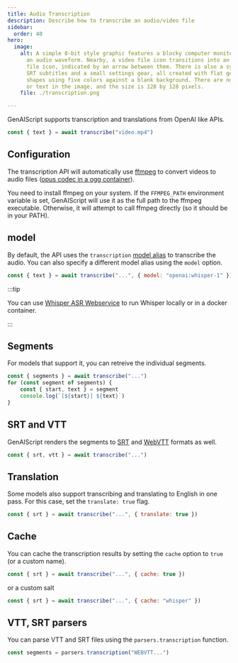 ```yaml
---
title: Audio Transcription
description: Describe how to transcribe an audio/video file
sidebar:
  order: 40
hero:
  image:
    alt: A simple 8-bit style graphic features a blocky computer monitor displaying
      an audio waveform. Nearby, a video file icon transitions into an audio
      file icon, indicated by an arrow between them. There is also a symbol for
      SRT subtitles and a small settings gear, all created with flat geometric
      shapes using five colors against a blank background. There are no people
      or text in the image, and the size is 128 by 128 pixels.
    file: ./transcription.png

---
```


GenAIScript supports transcription and translations from OpenAI like APIs.

```js "transcribe"
const { text } = await transcribe("video.mp4")
```

## Configuration

The transcription API will automatically use [ffmpeg](https://ffmpeg.org/)
to convert videos to audio files ([opus codec in a ogg container](https://community.openai.com/t/whisper-api-increase-file-limit-25-mb/566754)).

You need to install ffmpeg on your system. If the `FFMPEG_PATH` environment variable is set,
GenAIScript will use it as the full path to the ffmpeg executable.
Otherwise, it will attempt to call ffmpeg directly
(so it should be in your PATH).

## model

By default, the API uses the `transcription` [model alias](/genaiscript/reference/scripts/model-aliases) to transcribe the audio.
You can also specify a different model alias using the `model` option.

```js "openai:whisper-1" wrap
const { text } = await transcribe("...", { model: "openai:whisper-1" })
```

:::tip

You can use [Whisper ASR Webservice](/genaiscript/getting-started/configuration/#whisperasr) to run Whisper locally
or in a docker container.

:::

## Segments

For models that support it, you can retreive the individual segments.

```js "{ segments }"
const { segments } = await transcribe("...")
for (const segment of segments) {
    const { start, text } = segment
    console.log(`[${start}] ${text}`)
}
```

## SRT and VTT

GenAIScript renders the segments to [SRT](https://en.wikipedia.org/wiki/SubRip)
and [WebVTT](https://developer.mozilla.org/en-US/docs/Web/API/WebVTT_API) formats as well.

```js
const { srt, vtt } = await transcribe("...")
```

## Translation

Some models also support transcribing and translating to English in one pass. For this case,
set the `translate: true` flag.

```js "translate: true"
const { srt } = await transcribe("...", { translate: true })
```

## Cache

You can cache the transcription results by setting the `cache` option to `true` (or a custom name).

```js "cache: true"
const { srt } = await transcribe("...", { cache: true })
```

or a custom salt

```js
const { srt } = await transcribe("...", { cache: "whisper" })
```

## VTT, SRT parsers

You can parse VTT and SRT files using the `parsers.transcription` function.

```js
const segments = parsers.transcription("WEBVTT...")
```
